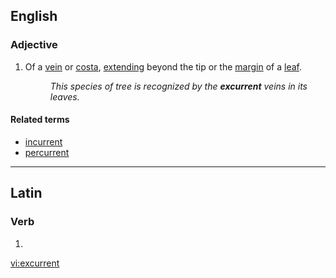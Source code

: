 ==English==

===Adjective===
{{en-adj|-}}

# {{botany}} Of a [[vein]] or [[costa]], [[extend]]ing beyond the tip or the [[margin]] of a [[leaf]].
#: ''This species of tree is recognized by the '''excurrent''' veins in its leaves.''

====Related terms====
* [[incurrent]]
* [[percurrent]]

----

==Latin==

===Verb===
{{la-verb-form|excurrent}}

# {{conjugation of|excurro|excurrō|3|p|fut|act|ind|lang=la}}
{{count page|[[Wiktionary:Page count]]}}

[[vi:excurrent]]